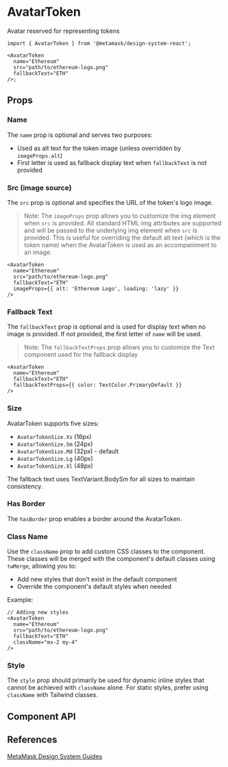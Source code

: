 

# AvatarToken

Avatar reserved for representing tokens

```tsx
import { AvatarToken } from '@metamask/design-system-react';

<AvatarToken
  name="Ethereum"
  src="path/to/ethereum-logo.png"
  fallbackText="ETH"
/>;
```

<Canvas of={AvatarTokenStories.Default} />

## Props

### Name

The `name` prop is optional and serves two purposes:

- Used as alt text for the token image (unless overridden by `imageProps.alt`)
- First letter is used as fallback display text when `fallbackText` is not provided

<Canvas of={AvatarTokenStories.Name} />

### Src (image source)

The `src` prop is optional and specifies the URL of the token's logo image.

<Canvas of={AvatarTokenStories.Src} />

> Note: The `imageProps` prop allows you to customize the img element when `src` is provided. All standard HTML img attributes are supported and will be passed to the underlying img element when `src` is provided. This is useful for overriding the default alt text (which is the token name) when the AvatarToken is used as an accompaniment to an image.

```tsx
<AvatarToken
  name="Ethereum"
  src="path/to/ethereum-logo.png"
  fallbackText="ETH"
  imageProps={{ alt: 'Ethereum Logo', loading: 'lazy' }}
/>
```

### Fallback Text

The `fallbackText` prop is optional and is used for display text when no image is provided. If not provided, the first letter of `name` will be used.

<Canvas of={AvatarTokenStories.FallbackText} />

> Note: The `fallbackTextProps` prop allows you to customize the Text component used for the fallback display

```tsx
<AvatarToken
  name="Ethereum"
  fallbackText="ETH"
  fallbackTextProps={{ color: TextColor.PrimaryDefault }}
/>
```

### Size

AvatarToken supports five sizes:

- `AvatarTokenSize.Xs` (16px)
- `AvatarTokenSize.Sm` (24px)
- `AvatarTokenSize.Md` (32px) - default
- `AvatarTokenSize.Lg` (40px)
- `AvatarTokenSize.Xl` (48px)

The fallback text uses TextVariant.BodySm for all sizes to maintain consistency.

<Canvas of={AvatarTokenStories.Size} />

### Has Border

The `hasBorder` prop enables a border around the AvatarToken.

<Canvas of={AvatarTokenStories.HasBorder} />

### Class Name

Use the `className` prop to add custom CSS classes to the component. These classes will be merged with the component's default
classes using `twMerge`, allowing you to:

- Add new styles that don't exist in the default component
- Override the component's default styles when needed

Example:

```tsx
// Adding new styles
<AvatarToken
  name="Ethereum"
  src="path/to/ethereum-logo.png"
  fallbackText="ETH"
  className="mx-2 my-4"
/>
```

### Style

The `style` prop should primarily be used for dynamic inline styles that cannot be achieved with `className` alone. For static styles, prefer using `className` with Tailwind classes.

## Component API

<Controls of={AvatarTokenStories.Default} />

## References

[MetaMask Design System Guides](https://www.notion.so/MetaMask-Design-System-Guides-Design-f86ecc914d6b4eb6873a122b83c12940)
